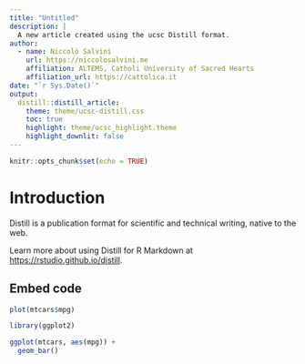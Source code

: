 ```yaml
---
title: "Untitled"
description: |
  A new article created using the ucsc Distill format.
author:
  - name: Niccolò Salvini
    url: https://niccolosalvini.me
    affiliation: ALTEMS, Catholi University of Sacred Hearts
    affiliation_url: https://cattolica.it
date: "`r Sys.Date()`"
output: 
  distill::distill_article:
    theme: theme/ucsc-distill.css
    toc: true
    highlight: theme/ucsc_highlight.theme
    highlight_downlit: false
---
```


```r
knitr::opts_chunk$set(echo = TRUE)
```

# Introduction
Distill is a publication format for scientific and technical writing, native to the web. 

Learn more about using Distill for R Markdown at <https://rstudio.github.io/distill>.


## Embed code
```r
plot(mtcars$mpg)
```

```r
library(ggplot2)

ggplot(mtcars, aes(mpg)) + 
  geom_bar()

```

